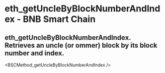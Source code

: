 # eth_getUncleByBlockNumberAndIndex - BNB Smart Chain

## eth_getUncleByBlockNumberAndIndex. Retrieves an uncle (or ommer) block by its block number and index.


<BSCMethod_getUncleByBlockNumberAndIndex />

